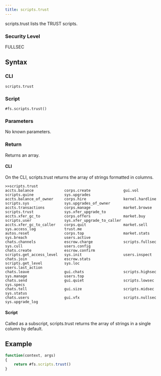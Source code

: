 ```yaml
---
title: scripts.trust
---
```


scripts.trust lists the TRUST scripts.

### Security Level

FULLSEC

## Syntax

### CLI

```
scripts.trust
```

### Script

```
#fs.scripts.trust()
```

### Parameters

No known parameters.

### Return

Returns an array.

#### CLI

On the CLI, scripts.trust returns the array of strings formatted in columns.

```
>>scripts.trust
accts.balance              corps.create               gui.vol                    scripts.quine              sys.upgrades
accts.balance_of_owner     corps.hire                 kernel.hardline            scripts.sys                sys.upgrades_of_owner
accts.transactions         corps.manage               market.browse              scripts.trust              sys.xfer_upgrade_to
accts.xfer_gc_to           corps.offers               market.buy                 scripts.user               sys.xfer_upgrade_to_caller
accts.xfer_gc_to_caller    corps.quit                 market.sell                sys.access_log             trust.me
autos.reset                corps.top                  market.stats               sys.breach                 users.active
chats.channels             escrow.charge              scripts.fullsec            sys.cull                   users.config
chats.create               escrow.confirm             scripts.get_access_level   sys.init                   users.inspect
chats.join                 escrow.stats               scripts.get_level          sys.loc                    users.last_action
chats.leave                gui.chats                  scripts.highsec            sys.manage                 users.top
chats.send                 gui.quiet                  scripts.lowsec             sys.specs
chats.tell                 gui.size                   scripts.midsec             sys.status
chats.users                gui.vfx                    scripts.nullsec            sys.upgrade_log
```

#### Script

Called as a subscript, scripts.trust returns the array of strings in a single column by default.

## Example

```js
function(context, args)
{
	return #fs.scripts.trust()
}
```
